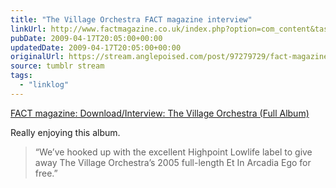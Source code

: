 ```yaml
---
title: "The Village Orchestra FACT magazine interview"
linkUrl: http://www.factmagazine.co.uk/index.php?option=com_content&task=view&id=2318&Itemid=99
pubDate: 2009-04-17T20:05:00+00:00
updatedDate: 2009-04-17T20:05:00+00:00
originalUrl: https://stream.anglepoised.com/post/97279729/fact-magazine-downloadinterview-the-village
source: tumblr stream
tags:
  - "linklog"
---
```


[FACT magazine: Download/Interview: The Village Orchestra (Full Album)][1]

Really enjoying this album.

> &ldquo;We&rsquo;ve hooked up with the excellent Highpoint Lowlife label to give away The Village Orchestra&rsquo;s 2005 full-length Et In Arcadia Ego for free.&rdquo;

[1]: http://www.factmagazine.co.uk/index.php?option=com_content&task=view&id=2318&Itemid=99
